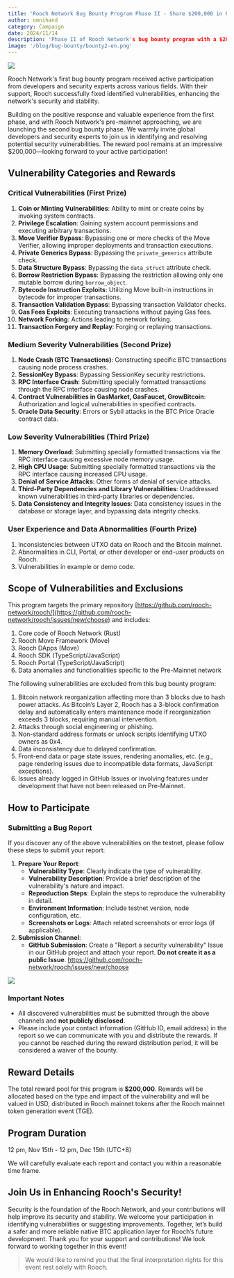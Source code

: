 ```yaml
---
title: 'Rooch Network Bug Bounty Program Phase II - Share $200,000 in Rewards'
author: omnihand
category: Campaign
date: 2024/11/14
description: 'Phase II of Rooch Network's bug bounty program with a $200,000 reward pool. Rewards for critical vulnerabilities (minting, privilege escalation, verification bypasses), medium vulnerabilities (node crashes, contract vulnerabilities), and low-risk issues. Program runs from Nov 15th to Dec 15th, 2024.'
image: '/blog/bug-bounty/bounty2-en.png'
---
```



<PostHeader />

![](/blog/bug-bounty/bounty2-en.png)

Rooch Network's first bug bounty program received active participation from developers and security experts across various fields. With their support, Rooch successfully fixed identified vulnerabilities, enhancing the network's security and stability.

Building on the positive response and valuable experience from the first phase, and with Rooch Network's pre-mainnet approaching, we are launching the second bug bounty phase. We warmly invite global developers and security experts to join us in identifying and resolving potential security vulnerabilities. The reward pool remains at an impressive $200,000—looking forward to your active participation!

## Vulnerability Categories and Rewards

### Critical Vulnerabilities (First Prize)

1. **Coin or Minting Vulnerabilities**: Ability to mint or create coins by invoking system contracts.
2. **Privilege Escalation**: Gaining system account permissions and executing arbitrary transactions.
3. **Move Verifier Bypass**: Bypassing one or more checks of the Move Verifier, allowing improper deployments and transaction executions.
4. **Private Generics Bypass**: Bypassing the `private_generics` attribute check.
5. **Data Structure Bypass**: Bypassing the `data_struct` attribute check.
6. **Borrow Restriction Bypass**: Bypassing the restriction allowing only one mutable borrow during `borrow_object`.
7. **Bytecode Instruction Exploits**: Utilizing Move built-in instructions in bytecode for improper transactions.
8. **Transaction Validation Bypass**: Bypassing transaction Validator checks.
9. **Gas Fees Exploits**: Executing transactions without paying Gas fees.
10. **Network Forking**: Actions leading to network forking.
11. **Transaction Forgery and Replay**: Forging or replaying transactions.

### Medium Severity Vulnerabilities (Second Prize)

1. **Node Crash (BTC Transactions)**: Constructing specific BTC transactions causing node process crashes.
2. **SessionKey Bypass**: Bypassing SessionKey security restrictions.
3. **RPC Interface Crash**: Submitting specially formatted transactions through the RPC interface causing node crashes.
4. **Contract Vulnerabilities in GasMarket, GasFaucet, GrowBitcoin**: Authorization and logical vulnerabilities in specified contracts.
5. **Oracle Data Security**: Errors or Sybil attacks in the BTC Price Oracle contract data.

### Low Severity Vulnerabilities (Third Prize)

1. **Memory Overload**: Submitting specially formatted transactions via the RPC interface causing excessive node memory usage.
2. **High CPU Usage**: Submitting specially formatted transactions via the RPC interface causing increased CPU usage.
3. **Denial of Service Attacks**: Other forms of denial of service attacks.
4. **Third-Party Dependencies and Library Vulnerabilities**: Unaddressed known vulnerabilities in third-party libraries or dependencies.
5. **Data Consistency and Integrity Issues**: Data consistency issues in the database or storage layer, and bypassing data integrity checks.

### User Experience and Data Abnormalities (Fourth Prize)

1. Inconsistencies between UTXO data on Rooch and the Bitcoin mainnet.
2. Abnormalities in CLI, Portal, or other developer or end-user products on Rooch.
3. Vulnerabilities in example or demo code.

## Scope of Vulnerabilities and Exclusions

This program targets the primary repository [https://github.com/rooch-network/rooch/](https://github.com/rooch-network/rooch/issues/new/choose) and includes:

1. Core code of Rooch Network (Rust)
2. Rooch Move Framework (Move)
3. Rooch DApps (Move)
4. Rooch SDK (TypeScript/JavaScript)
5. Rooch Portal (TypeScript/JavaScript)
6. Data anomalies and functionalities specific to the Pre-Mainnet network

The following vulnerabilities are excluded from this bug bounty program:

1. Bitcoin network reorganization affecting more than 3 blocks due to hash power attacks. As Bitcoin’s Layer 2, Rooch has a 3-block confirmation delay and automatically enters maintenance mode if reorganization exceeds 3 blocks, requiring manual intervention.
2. Attacks through social engineering or phishing.
3. Non-standard address formats or unlock scripts identifying UTXO owners as 0x4.
4. Data inconsistency due to delayed confirmation.
5. Front-end data or page state issues, rendering anomalies, etc. (e.g., page rendering issues due to incompatible data formats, JavaScript exceptions).
6. Issues already logged in GitHub Issues or involving features under development that have not been released on Pre-Mainnet.

## How to Participate

### Submitting a Bug Report

If you discover any of the above vulnerabilities on the testnet, please follow these steps to submit your report:

1. **Prepare Your Report**:
    - **Vulnerability Type**: Clearly indicate the type of vulnerability.
    - **Vulnerability Description**: Provide a brief description of the vulnerability's nature and impact.
    - **Reproduction Steps**: Explain the steps to reproduce the vulnerability in detail.
    - **Environment Information**: Include testnet version, node configuration, etc.
    - **Screenshots or Logs**: Attach related screenshots or error logs (if applicable).
2. **Submission Channel**:
    - **GitHub Submission**: Create a "Report a security vulnerability" Issue in our GitHub project and attach your report. **Do not create it as a public Issue**. https://github.com/rooch-network/rooch/issues/new/choose

![](/blog/bug-bounty/open-issues.png)

### Important Notes

- All discovered vulnerabilities must be submitted through the above channels and **not publicly disclosed**.
- Please include your contact information (GitHub ID, email address) in the report so we can communicate with you and distribute the rewards. If you cannot be reached during the reward distribution period, it will be considered a waiver of the bounty.

## Reward Details

The total reward pool for this program is **$200,000**. Rewards will be allocated based on the type and impact of the vulnerability and will be valued in USD, distributed in Rooch mainnet tokens after the Rooch mainnet token generation event (TGE).

## Program Duration

12 pm, Nov 15th - 12 pm, Dec 15th (UTC+8)

We will carefully evaluate each report and contact you within a reasonable time frame.

## Join Us in Enhancing Rooch's Security!

Security is the foundation of the Rooch Network, and your contributions will help improve its security and stability. We welcome your participation in identifying vulnerabilities or suggesting improvements. Together, let’s build a safer and more reliable native BTC application layer for Rooch’s future development. Thank you for your support and contributions! We look forward to working together in this event!

> We would like to remind you that the final interpretation rights for this event rest solely with Rooch.
